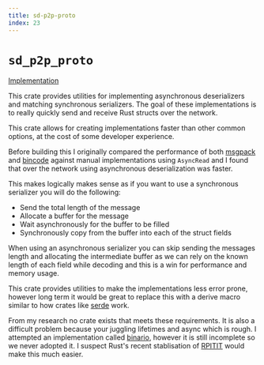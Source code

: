 ```yaml
---
title: sd-p2p-proto
index: 23
---
```


# `sd_p2p_proto`

[Implementation](https://github.com/spacedriveapp/spacedrive/tree/main/crates/p2p/crates/proto)

This crate provides utilities for implementing asynchronous deserializers and matching synchronous serializers. The goal of these implementations is to really quickly send and receive Rust structs over the network.

This crate allows for creating implementations faster than other common options, at the cost of some developer experience.

Before building this I originally compared the performance of both [msgpack](https://docs.rs/rmp-serde) and [bincode](https://docs.rs/bincode) against manual implementations using `AsyncRead` and I found that over the network using asynchronous deserialization was faster.

This makes logically makes sense as if you want to use a synchronous serializer you will do the following:

 - Send the total length of the message
 - Allocate a buffer for the message
 - Wait asynchronously for the buffer to be filled
 - Synchronously copy from the buffer into each of the struct fields

When using an asynchronous serializer you can skip sending the messages length and allocating the intermediate buffer as we can rely on the known length of each field while decoding and this is a win for performance and memory usage.

This crate provides utilities to make the implementations less error prone, however long term it would be great to replace this with a derive macro similar to how crates like [serde](https://serde.rs) work.

From my research no crate exists that meets these requirements. It is also a difficult problem because your juggling lifetimes and async which is rough. I attempted an implementation called [binario](https://github.com/oscartbeaumont/binario), however it is still incomplete so we never adopted it. I suspect Rust's recent stablisation of [RPITIT](https://blog.rust-lang.org/2023/12/21/async-fn-rpit-in-traits.html) would make this much easier.
